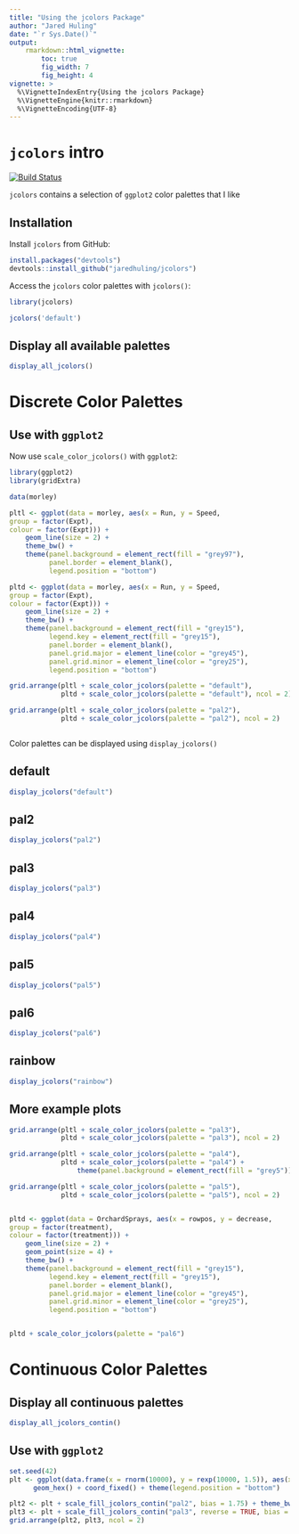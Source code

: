 ---
title: "Using the jcolors Package"
author: "Jared Huling"
date: "`r Sys.Date()`"
output: 
    rmarkdown::html_vignette:
        toc: true
        fig_width: 7
        fig_height: 4
vignette: >
  %\VignetteIndexEntry{Using the jcolors Package}
  %\VignetteEngine{knitr::rmarkdown}
  %\VignetteEncoding{UTF-8}
---

# `jcolors` intro 

[![Build Status](https://travis-ci.org/jaredhuling/jcolors.svg?branch=master)](https://travis-ci.org/jaredhuling/jcolors)

`jcolors` contains a selection of `ggplot2` color palettes that I like

## Installation


Install `jcolors` from GitHub:

```{r, eval = FALSE}
install.packages("devtools")
devtools::install_github("jaredhuling/jcolors")
```

Access the `jcolors` color palettes with `jcolors()`:

```{r eval = TRUE, message = FALSE, warning = FALSE}
library(jcolors)

jcolors('default')

```

## Display all available palettes

```{r displayall, fig.height = 5}
display_all_jcolors()
```



# Discrete Color Palettes

## Use with `ggplot2`

Now use `scale_color_jcolors()` with `ggplot2`:

```{r eval = TRUE, message = FALSE, warning = FALSE}
library(ggplot2)
library(gridExtra)

data(morley)

pltl <- ggplot(data = morley, aes(x = Run, y = Speed,
group = factor(Expt),
colour = factor(Expt))) +
    geom_line(size = 2) +
    theme_bw() +
    theme(panel.background = element_rect(fill = "grey97"),
          panel.border = element_blank(),
          legend.position = "bottom")

pltd <- ggplot(data = morley, aes(x = Run, y = Speed,
group = factor(Expt),
colour = factor(Expt))) +
    geom_line(size = 2) +
    theme_bw() +
    theme(panel.background = element_rect(fill = "grey15"),
          legend.key = element_rect(fill = "grey15"),
          panel.border = element_blank(),
          panel.grid.major = element_line(color = "grey45"),
          panel.grid.minor = element_line(color = "grey25"),
          legend.position = "bottom")

grid.arrange(pltl + scale_color_jcolors(palette = "default"),
             pltd + scale_color_jcolors(palette = "default"), ncol = 2)

grid.arrange(pltl + scale_color_jcolors(palette = "pal2"),
             pltd + scale_color_jcolors(palette = "pal2"), ncol = 2)



```

Color palettes can be displayed using `display_jcolors()`

## default
```{r}
display_jcolors("default")
```

## pal2
```{r}
display_jcolors("pal2")
```

## pal3
```{r}
display_jcolors("pal3")
```

## pal4
```{r}
display_jcolors("pal4")
```

## pal5
```{r}
display_jcolors("pal5")
```

## pal6
```{r}
display_jcolors("pal6")
```

## rainbow
```{r}
display_jcolors("rainbow")
```

## More example plots

```{r moreplots}
grid.arrange(pltl + scale_color_jcolors(palette = "pal3"),
             pltd + scale_color_jcolors(palette = "pal3"), ncol = 2)

grid.arrange(pltl + scale_color_jcolors(palette = "pal4"),
             pltd + scale_color_jcolors(palette = "pal4") + 
                 theme(panel.background = element_rect(fill = "grey5")), ncol = 2)

grid.arrange(pltl + scale_color_jcolors(palette = "pal5"),
             pltd + scale_color_jcolors(palette = "pal5"), ncol = 2)


pltd <- ggplot(data = OrchardSprays, aes(x = rowpos, y = decrease,
group = factor(treatment),
colour = factor(treatment))) +
    geom_line(size = 2) +
    geom_point(size = 4) +
    theme_bw() +
    theme(panel.background = element_rect(fill = "grey15"),
          legend.key = element_rect(fill = "grey15"),
          panel.border = element_blank(),
          panel.grid.major = element_line(color = "grey45"),
          panel.grid.minor = element_line(color = "grey25"),
          legend.position = "bottom")


pltd + scale_color_jcolors(palette = "pal6")

```





# Continuous Color Palettes

## Display all continuous palettes
```{r contin_example, fig.height = 8}
display_all_jcolors_contin()
```


## Use with `ggplot2`

```{r mountain_ex, fig.height=6}
set.seed(42)
plt <- ggplot(data.frame(x = rnorm(10000), y = rexp(10000, 1.5)), aes(x = x, y = y)) +
      geom_hex() + coord_fixed() + theme(legend.position = "bottom")

plt2 <- plt + scale_fill_jcolors_contin("pal2", bias = 1.75) + theme_bw()
plt3 <- plt + scale_fill_jcolors_contin("pal3", reverse = TRUE, bias = 2.25) + theme_bw()
grid.arrange(plt2, plt3, ncol = 2)
```





